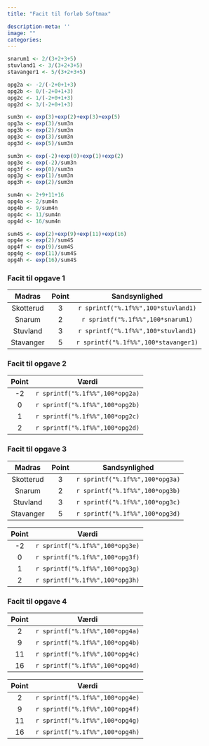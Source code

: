 ```yaml
---
title: "Facit til forløb Softmax"

description-meta: ''
image: ""
categories:
---
```


```r
snarum1 <- 2/(3+2+3+5)
stuvland1 <- 3/(3+2+3+5)
stavanger1 <- 5/(3+2+3+5)

opg2a <- -2/(-2+0+1+3)
opg2b <- 0/(-2+0+1+3)
opg2c <- 1/(-2+0+1+3)
opg2d <- 3/(-2+0+1+3)

sum3n <- exp(3)+exp(2)+exp(3)+exp(5)
opg3a <- exp(3)/sum3n
opg3b <- exp(2)/sum3n
opg3c <- exp(3)/sum3n
opg3d <- exp(5)/sum3n

sum3n <- exp(-2)+exp(0)+exp(1)+exp(2)
opg3e <- exp(-2)/sum3n
opg3f <- exp(0)/sum3n
opg3g <- exp(1)/sum3n
opg3h <- exp(2)/sum3n

sum4n <- 2+9+11+16
opg4a <- 2/sum4n
opg4b <- 9/sum4n
opg4c <- 11/sum4n
opg4d <- 16/sum4n

sum4S <- exp(2)+exp(9)+exp(11)+exp(16)
opg4e <- exp(2)/sum4S
opg4f <- exp(9)/sum4S
opg4g <- exp(11)/sum4S
opg4h <- exp(16)/sum4S

```  

::: {.callout-note collapse="true" appearance="minimal"}  
### Facit til opgave 1
| Madras | Point | Sandsynlighed |
|:---:|:---:|:---:|
| Skotterud | 3 | `r sprintf("%.1f%%",100*stuvland1)` |
| Snarum | 2 | `r sprintf("%.1f%%",100*snarum1)` | 
| Stuvland | 3 | `r sprintf("%.1f%%",100*stuvland1)` | 
| Stavanger | 5 | `r sprintf("%.1f%%",100*stavanger1)` | 


:::

::: {.callout-note collapse="true" appearance="minimal"}  
### Facit til opgave 2
| Point | Værdi |
|:---:|:---:|
| -2 | `r sprintf("%.1f%%",100*opg2a)` |
| 0 | `r sprintf("%.1f%%",100*opg2b)` | 
| 1 | `r sprintf("%.1f%%",100*opg2c)` | 
| 2 | `r sprintf("%.1f%%",100*opg2d)` | 

:::

::: {.callout-note collapse="true" appearance="minimal"}  
### Facit til opgave 3
| Madras | Point | Sandsynlighed |
|:---:|:---:|:---:|
| Skotterud | 3 | `r sprintf("%.1f%%",100*opg3a)` |
| Snarum | 2 | `r sprintf("%.1f%%",100*opg3b)` | 
| Stuvland | 3 | `r sprintf("%.1f%%",100*opg3c)` | 
| Stavanger | 5 | `r sprintf("%.1f%%",100*opg3d)` | 


| Point | Værdi |
|:---:|:---:|
| -2 | `r sprintf("%.1f%%",100*opg3e)` |
| 0 | `r sprintf("%.1f%%",100*opg3f)` | 
| 1 | `r sprintf("%.1f%%",100*opg3g)` | 
| 2 | `r sprintf("%.1f%%",100*opg3h)` | 

:::

::: {.callout-note collapse="true" appearance="minimal"}  
### Facit til opgave 4
| Point | Værdi |
|:---:|:---:|
| 2 | `r sprintf("%.1f%%",100*opg4a)` |
| 9 | `r sprintf("%.1f%%",100*opg4b)` | 
| 11 | `r sprintf("%.1f%%",100*opg4c)` | 
| 16 | `r sprintf("%.1f%%",100*opg4d)` | 

| Point | Værdi |
|:---:|:---:|
| 2 | `r sprintf("%.1f%%",100*opg4e)` |
| 9 | `r sprintf("%.1f%%",100*opg4f)` | 
| 11 | `r sprintf("%.1f%%",100*opg4g)` | 
| 16 | `r sprintf("%.1f%%",100*opg4h)` | 

:::

